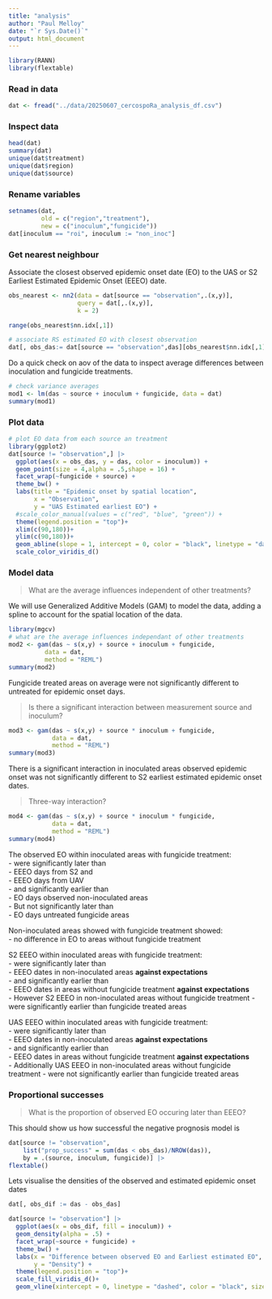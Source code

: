 ```yaml
---
title: "analysis"
author: "Paul Melloy"
date: "`r Sys.Date()`"
output: html_document
---
```


```r
library(RANN)
library(flextable)
```

### Read in data
```r
dat <- fread("../data/20250607_cercospoRa_analysis_df.csv")
```

### Inspect data
```r
head(dat)
summary(dat)
unique(dat$treatment)
unique(dat$region)
unique(dat$source)
```

### Rename variables
```r
setnames(dat,
         old = c("region","treatment"),
         new = c("inoculum","fungicide"))
dat[inoculum == "roi", inoculum := "non_inoc"]
```

### Get nearest neighbour
Associate the closest observed epidemic onset date (EO) to the UAS or S2 
Earliest Estimated Epidemic Onset (EEEO) date.  

```r
obs_nearest <- nn2(data = dat[source == "observation",.(x,y)],
                   query = dat[,.(x,y)],
                   k = 2)

range(obs_nearest$nn.idx[,1])

# associate RS estimated EO with closest observation
dat[, obs_das:= dat[source == "observation",das][obs_nearest$nn.idx[,1]]]
```

Do a quick check on aov of the data to inspect average differences between 
inoculation and fungicide treatments.

```r
# check variance averages 
mod1 <- lm(das ~ source + inoculum + fungicide, data = dat)
summary(mod1)
```

### Plot data
```r
# plot EO data from each source an treatment
library(ggplot2)
dat[source != "observation",] |>
  ggplot(aes(x = obs_das, y = das, color = inoculum)) +
  geom_point(size = 4,alpha = .5,shape = 16) +
  facet_wrap(~fungicide + source) +
  theme_bw() +
  labs(title = "Epidemic onset by spatial location",
       x = "Observation",
       y = "UAS Estimated earliest EO") +
  #scale_color_manual(values = c("red", "blue", "green")) +
  theme(legend.position = "top")+
  xlim(c(90,180))+
  ylim(c(90,180))+
  geom_abline(slope = 1, intercept = 0, color = "black", linetype = "dashed")+
  scale_color_viridis_d()
```

### Model data  

> What are the average influences independent of other treatments?  

We will use Generalized Additive Models (GAM) to model the data, adding a spline
to account for the spatial location of the data.  

```r
library(mgcv)
# what are the average influences independant of other treatments
mod2 <- gam(das ~ s(x,y) + source + inoculum + fungicide,
          data = dat,
          method = "REML")
summary(mod2)
```

Fungicide treated areas on average were not significantly different to untreated
for epidemic onset days.  

> Is there a significant interaction between measurement source and inoculum?  

```r
mod3 <- gam(das ~ s(x,y) + source * inoculum + fungicide,
            data = dat,
            method = "REML")
summary(mod3)
```

There is a significant interaction in inoculated areas observed epidemic onset 
was not significantly different to S2 earliest estimated epidemic onset dates.  

> Three-way interaction?  

```r
mod4 <- gam(das ~ s(x,y) + source * inoculum * fungicide,
            data = dat,
            method = "REML")
summary(mod4)
```
The observed EO within inoculated areas with fungicide treatment:  
 - were significantly later than  
     - EEEO days from S2 and  
     - EEEO days from UAV  
 - and significantly earlier than  
     - EO days observed non-inoculated areas  
 - But not significantly later than  
     - EO days untreated fungicide areas  
     
Non-inoculated areas showed with fungicide treatment showed:  
 - no difference in EO to areas without fungicide treatment  

 S2 EEEO within inoculated areas with fungicide treatment:  
 - were significantly later than  
     - EEEO dates in non-inoculated areas              **against expectations**  
 - and significantly earlier than  
     - EEEO dates in areas without fungicide treatment **against expectations**  
 - However S2 EEEO in non-inoculated areas without fungicide treatment
     - were significantly earlier than fungicide treated areas

 UAS EEEO within inoculated areas with fungicide treatment:  
 - were significantly later than  
     - EEEO dates in non-inoculated areas              **against expectations**  
 - and significantly earlier than  
     - EEEO dates in areas without fungicide treatment **against expectations**  
 - Additionally UAS EEEO in non-inoculated areas without fungicide treatment
     - were not significantly earlier than fungicide treated areas


### Proportional successes 

> What is the proportion of observed EO occuring later than EEEO?  

This should show us how successful the negative prognosis model is

```r
dat[source != "observation", 
    list("prop_success" = sum(das < obs_das)/NROW(das)), 
    by = .(source, inoculum, fungicide)] |>
flextable()
```


Lets visualise the densities of the observed and estimated epidemic onset dates

```r
dat[, obs_dif := das - obs_das]

dat[source != "observation"] |>
  ggplot(aes(x = obs_dif, fill = inoculum)) +
  geom_density(alpha = .5) +
  facet_wrap(~source + fungicide) +
  theme_bw() +
  labs(x = "Difference between observed EO and Earliest estimated EO",
       y = "Density") +
  theme(legend.position = "top")+
  scale_fill_viridis_d()+
  geom_vline(xintercept = 0, linetype = "dashed", color = "black", size = 1)

```





